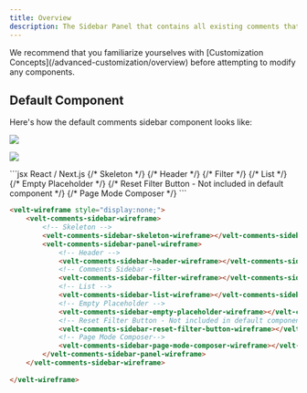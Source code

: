 ```yaml
---
title: Overview
description: The Sidebar Panel that contains all existing comments that appears when you click the Sidebar button.
---
```

<Note>
We recommend that you familiarize yourselves with [Customization Concepts](/advanced-customization/overview) before attempting to modify any components.
</Note>


## Default Component

Here's how the default comments sidebar component looks like:


![](/images/sidebar-light.png)

![](/images/sidebar-breakdown-light.png)






<RequestExample>
```jsx React / Next.js
<VeltWireframe>
    <VeltCommentsSidebarWireframe>
        {/* Skeleton */}
        <VeltCommentsSidebarWireframe.Skeleton />
        <VeltCommentsSidebarWireframe.Panel>
            {/* Header */}
            <VeltCommentsSidebarWireframe.Header />
            {/* Filter */}
            <VeltCommentsSidebarWireframe.Filter />
            {/* List */}
            <VeltCommentsSidebarWireframe.List />
            {/* Empty Placeholder */}
            <VeltCommentsSidebarWireframe.EmptyPlaceholder />
            {/* Reset Filter Button - Not included in default component */}
            <VeltCommentsSidebarWireframe.ResetFilterButton />
            {/* Page Mode Composer */}
            <VeltCommentsSidebarWireframe.PageModeComposer />
        </VeltCommentsSidebarWireframe.Panel>
    </VeltCommentsSidebarWireframe>
</VeltWireframe>
```


```HTML HTML
<velt-wireframe style="display:none;">
    <velt-comments-sidebar-wireframe>
        <!-- Skeleton -->
        <velt-comments-sidebar-skeleton-wireframe></velt-comments-sidebar-skeleton-wireframe>
        <velt-comments-sidebar-panel-wireframe>
            <!-- Header -->
            <velt-comments-sidebar-header-wireframe></velt-comments-sidebar-header-wireframe>
            <!-- Comments Sidebar -->
            <velt-comments-sidebar-filter-wireframe></velt-comments-sidebar-filter-wireframe>
            <!-- List -->
            <velt-comments-sidebar-list-wireframe></velt-comments-sidebar-list-wireframe>
            <!-- Empty Placeholder -->
            <velt-comments-sidebar-empty-placeholder-wireframe></velt-comments-sidebar-empty-placeholder-wireframe>
            <!-- Reset Filter Button - Not included in default component -->
            <velt-comments-sidebar-reset-filter-button-wireframe></velt-comments-sidebar-reset-filter-button-wireframe>
            <!-- Page Mode Composer-->
            <velt-comments-sidebar-page-mode-composer-wireframe></velt-comments-sidebar-page-mode-composer-wireframe>
        </velt-comments-sidebar-panel-wireframe>
    </velt-comments-sidebar-wireframe>
    
</velt-wireframe>
```
</RequestExample>

